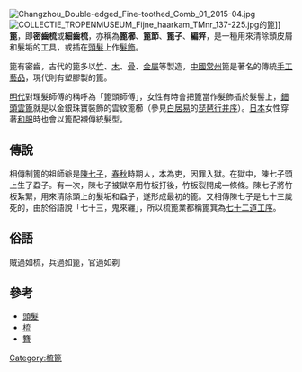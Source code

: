 [[File:Changzhou_Double-edged_Fine-toothed_Comb_01_2015-04.jpg|thumb]]
[[File:COLLECTIE_TROPENMUSEUM_Fijne_haarkam_TMnr_137-225.jpg|thumb]]的篦]]
'''篦'''，即'''密齒梳'''或'''細齒梳'''，亦稱為'''篦櫛'''、'''篦節'''、'''篦子'''、'''編笄'''，是一種用來清除頭皮屑和髮垢的工具，或插在[[頭髮|頭髮]]上作[[髮飾|髮飾]]。

篦有密齒，古代的篦多以[[竹|竹]]、[[木|木]]、[[骨|骨]]、[[金屬|金屬]]等製造，[[中國|中國]][[常州|常州]]篦是著名的傳統[[手工藝品|手工藝品]]，現代則有塑膠製的篦。

[[明代|明代]]對理髮師傅的稱呼為「篦頭師傅」，女性有時會把篦當作髮飾插於髮髻上，[[鈿頭雲篦|鈿頭雲篦]]就是以金銀珠寶裝飾的雲紋篦櫛（參見[[白居易|白居易]]的[[琵琶行并序|琵琶行并序]]）。[[日本|日本]]女性穿著[[和服|和服]]時也會以篦配襯傳統髮型。

==傳說==
相傳制篦的祖師爺是[[陳七子|陳七子]]，[[春秋时期|春秋]]時期人，本為吏，因罪入獄。在獄中，陳七子頭上生了蝨子。有一次，陳七子被獄卒用竹板打後，竹板裂開成一條條。陳七子將竹板紮緊，用來清除頭上的髮垢和蝨子，遂形成最初的篦。又相傳陳七子是七十三歲死的，由於俗語說「七十三，鬼來纏」，所以梳篦業都稱篦箕為[[七十二道工序|七十二道工序]]。

==俗語==
賊過如梳，兵過如篦，官過如剃

==參考==
*[[頭髮|頭髮]]
*[[梳|梳]]
*[[簪|簪]]
{{Culture-stub}}

[[Category:梳篦|Category:梳篦]]